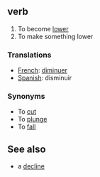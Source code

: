 ==verb==

#To become [[lower]]
#To make something lower

===Translations===

*[[French]]: [[diminuer]]
*[[Spanish]]: disminuir

===Synonyms===

*To [[cut]]
*To [[plunge]]
*To [[fall]]

==See also==

*a [[decline]]